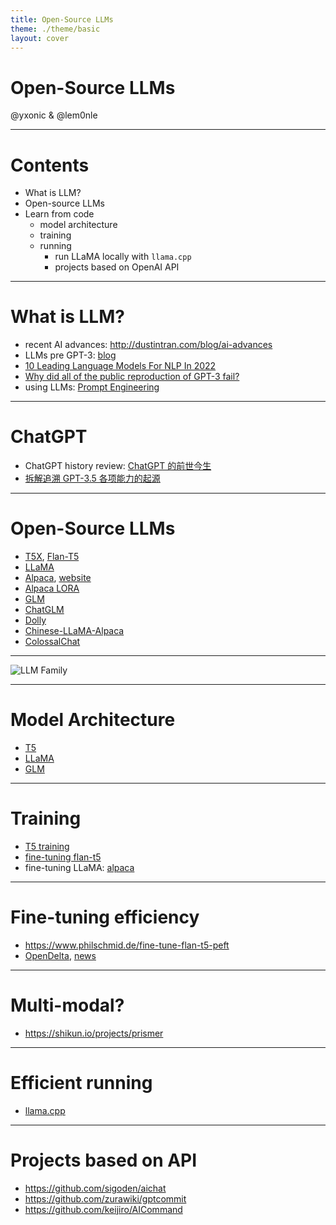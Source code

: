 ```yaml
---
title: Open-Source LLMs
theme: ./theme/basic
layout: cover
---
```


# Open-Source LLMs

@yxonic & @lem0nle

---

# Contents

- What is LLM?
- Open-source LLMs
- Learn from code
  - model architecture
  - training
  - running
    - run LLaMA locally with `llama.cpp`
    - projects based on OpenAI API

---

# What is LLM?

- recent AI advances: http://dustintran.com/blog/ai-advances
- LLMs pre GPT-3: [blog](https://towardsdatascience.com/pre-trained-language-models-simplified-b8ec80c62217)
- [10 Leading Language Models For NLP In 2022](https://www.topbots.com/leading-nlp-language-models-2020/)
- [Why did all of the public reproduction of GPT-3 fail?](https://jingfengyang.github.io/gpt)
- using LLMs: [Prompt Engineering](https://lilianweng.github.io/posts/2023-03-15-prompt-engineering/)

---

# ChatGPT

- ChatGPT history review: [ChatGPT 的前世今生](https://baijiahao.baidu.com/s?id=1758688291629341140)
- [拆解追溯 GPT-3.5 各项能力的起源](https://yaofu.notion.site/GPT-3-5-360081d91ec245f29029d37b54573756)

---

# Open-Source LLMs

- [T5X](https://github.com/google-research/t5x), [Flan-T5](https://huggingface.co/google/flan-t5-base)
- [LLaMA](https://github.com/facebookresearch/llama)
- [Alpaca](https://github.com/tatsu-lab/stanford_alpaca), [website](https://crfm.stanford.edu/2023/03/13/alpaca.html)
- [Alpaca LORA](https://github.com/tloen/alpaca-lora)
- [GLM](https://github.com/THUDM/GLM)
- [ChatGLM](https://github.com/THUDM/ChatGLM-6B)
- [Dolly](https://www.databricks.com/blog/2023/03/24/hello-dolly-democratizing-magic-chatgpt-open-models.html)
- [Chinese-LLaMA-Alpaca](https://github.com/ymcui/Chinese-LLaMA-Alpaca)
- [ColossalChat](https://github.com/hpcaitech/ColossalAI/tree/main/applications/Chat)

---

![LLM Family](/imgs/llm_family.png)

---

# Model Architecture

- [T5](https://github.com/google-research/t5x)
- [LLaMA](https://github.com/facebookresearch/llama)
- [GLM](https://github.com/THUDM/GLM)

---

# Training

- [T5 training](https://github.com/google-research/t5x)
- [fine-tuning flan-t5](https://github.com/philschmid/deep-learning-pytorch-huggingface)
- fine-tuning LLaMA: [alpaca](https://github.com/tatsu-lab/stanford_alpaca)

---

# Fine-tuning efficiency

- https://www.philschmid.de/fine-tune-flan-t5-peft
- [OpenDelta](https://github.com/thunlp/OpenDelta), [news](https://mp.weixin.qq.com/s/R4pJORJ4H2DbWcHHt40YOA)

---

# Multi-modal?

- https://shikun.io/projects/prismer

---

# Efficient running

- [llama.cpp](https://github.com/ggerganov/llama.cpp)

---

# Projects based on API

- https://github.com/sigoden/aichat
- https://github.com/zurawiki/gptcommit
- https://github.com/keijiro/AICommand

